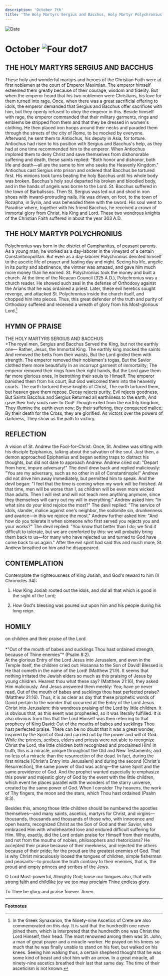 ```yaml
---
description: 'October 7th'
title: 'The Holy Martyrs Sergius and Bacchus, Holy Martyr Polychronius'
---
```


<CustomPaginator />
<RunningHead />

<Image src="/title-imprint.png" height={68} width={50} alt="Date" className="title-imprint"/>

# <div id="date">October <Image className="four-dot" src="/four-dot.png" height={15} width={15} alt="Four dot" />7</div>

## THE HOLY MARTYRS SERGIUS AND BACCHUS

These holy and wonderful martyrs and heroes of the Christian Faith were at first noblemen at the court of Emperor Maximian. The emperor himself esteemed them greatly because of their courage, wisdom and fidelity. But when the emperor heard that his two noblemen were Christians, his love for them turned into rage. Once, when there was a great sacrificial offering to idols, the emperor demanded that Sergius and Bacchus offer sacrifices with him, but they openly refused to obey the emperor in this. Beside himself with rage, the emperor commanded that their military garments, rings and emblems be stripped from them and that they be dressed in women's clothing. He then placed iron hoops around their necks and paraded them through the streets of the city of Rome, to be mocked by everyone. Afterward, he sent them to Antiochus, his deputy in Asia, for torture. Antiochus had risen to his position with Sergius and Bacchus's help, as they had at one time recommended him to the emperor. When Antiochus implored them to deny Christ and save themselves from dishonorable suffering and death, these saints replied: "Both honor and dishonor, both life and death—all are the same to him who seeks the Heavenly Kingdom." Antiochus cast Sergius into prison and ordered that Bacchus be tortured first. His minions took turns beating the holy Bacchus until his whole body was broken. Bacchus's holy soul departed his broken and bloodied body, and in the hands of angels was borne to the Lord. St. Bacchus suffered in the town of Barbalissos. Then St. Sergius was led out and shod in iron shoes with inward-protruding nails. He was driven, on foot, to the town of Rozapha, in Syria, and was beheaded there with the sword. His soul went to Paradise where, together with his friend Bacchus, he received a crown of immortal glory from Christ, his King and Lord. These two wondrous knights of the Christian Faith suffered in about the year 303 A.D.

## THE HOLY MARTYR POLYCHRONIUS

Polychronius was born in the district of Gamphanitus, of peasant parents. As a young man, he worked as a day-laborer in the vineyard of a certain Constantinopolitan. But even as a day-laborer Polychronius devoted himself to the ascetic life of prayer and fasting day and night. Seeing his life, angelic in its purity and abstinence, the vintner was amazed, and gave him much more money than he earned. St. Polychronius took the money and built a church. At the time of the Nicaean Council (325 A.D.), Polychronius was a church reader. He showed such zeal in the defense of Orthodoxy against the Arians that he was ordained a priest. Later, these evil heretics sought revenge, and attacked St. Polychronius inside the church itself, and chopped him into pieces. Thus, this great defender of the truth and purity of Orthodoxy suffered and received a wreath of glory from his Most-glorious Lord.[^1]
 

## HYMN OF PRAISE
<div style={{textAlign:'center', color:'crimson', fontWeight:'bold'}}>
THE HOLY MARTYRS SERGIUS AND BACCHUS
</div>
>The royal men, Sergius and Bacchus  
Served the King, but not the earthly one—  
Rather, Jesus, the Immortal King.  
The earthly king mocked the saints  
And removed the belts from their waists,  
But the Lord girded them with strength.  
The emperor removed their noblemen's togas,  
But the Savior clothed them more beautifully  
In an incorrupt garment of immortality;  
The emperor removed their rings from their right hands,  
But the Lord gave them far more glorious ones,  
In betrothing their souls to Himself.  
The emperor banished them from his court,  
But God welcomed them into the heavenly courts.  
The earth tortured these knights of Christ,  
The earth tortured them, but heaven gave them repose.  
Decay rejects purity,  
Evil rejects goodness,  
But Saints Bacchus and Sergius  
Returned all earthliness to the earth,  
And gave their holy souls over to God!  
Though exiled from the earthly kingdom,  
They illumine the earth even now;  
By their suffering, they conquered malice;  
By their death for the Cross, they are glorified.  
As victors over the powers of darkness,  
They show us the path to victory.  


## REFLECTION

A vision of St. Andrew the Fool-for-Christ: Once, St. Andrew was sitting with his disciple Epiphanius, talking about the salvation of the soul. Just then, a demon approached Epiphanius and began setting traps to distract his thoughts, but did not dare to approach Andrew. Andrew cried out: "Depart from here, impure adversary!" The devil drew back and replied maliciously: "You are my adversary, such as no other in all of Constantinople!" Andrew did not drive him away immediately, but permitted him to speak. And the devil began: "I feel that the time is coming when my work will be finished. At that time, men will be worse than I, as children will be even more wicked than adults. Then I will rest and will not teach men anything anymore, since they themselves will carry out my will in everything." Andrew asked him: "In what sins do your kind rejoice the most?" The devil replied: "The service of idols, slander, malice against one's neighbor, the sodomite sin, drunkenness and avarice—in this we rejoice the most." Andrew further asked him: "And how do you tolerate it when someone who first served you rejects you and your works?" The devil replied: "You know that better than I do; we find it difficult to tolerate, but we are comforted by this: we will probably bring them back to us—for many who have rejected us and turned to God have come back to us again." After the evil spirit had said this and much more, St. Andrew breathed on him and he disappeared.


## CONTEMPLATION

Contemplate the righteousness of King Josiah, and God's reward to him (II Chronicles 34):

1. How King Josiah rooted out the idols, and did all that which is good in the sight of the Lord;

2. How God's blessing was poured out upon him and his people during his long reign.


## HOMILY
<div style={{textAlign:'center', color:'crimson', fontWeight:'bold'}}>
on children and their praise of the Lord
</div>
<br />
<div style={{textAlign:'right'}}>
*"Out of the mouth of babes and sucklings Thou hast ordained strength, because of Thine enemies"* (Psalm 8:2).
</div>
At the glorious Entry of the Lord Jesus into Jerusalem, and even in the Temple itself, the children cried out: Hosanna to the Son of David! Blessed is He that cometh in the name of the Lord! (Matthew 21:9). It seems that nothing irritated the Jewish elders so much as this praising of Jesus by young children. Hearest thou what these say? (Matthew 21:16), they asked Him maliciously. And Jesus answered them meekly: Yea; have ye never read, Out of the mouth of babes and sucklings thou hast perfected praise? (Matthew 21:16). Thus, it is as clear as day that these prophetic words of David pertain to the wonder that occurred at the Entry of the Lord Jesus Christ into Jerusalem: this wondrous praising of the Lord by little children. It is obvious that, as this event was prophesied, so it was literally fulfilled. It is also obvious from this that the Lord Himself was then referring to that prophecy of King David: Out of the mouths of babes and sucklings Thou hast perfected praise. There can be no doubt that it was a great wonder, inspired by the Spirit of God and carried out by the power and will of God. While the princes, scribes, elders and priests were not able to recognize Christ the Lord, the little children both recognized and proclaimed Him! In truth, this is a miracle, unique throughout the Old and New Testaments; and no less of a miracle than the resurrection of the dead. In fact, during the first miracle [Christ's Entry into Jerusalem] and during the second [Christ's Resurrection], the same power of God was acting—the same Spirit and the same providence of God. And the prophet wanted especially to emphasize this power and majestic glory of God by the event with the little children, which event he places parallel with the wonders of the starry universe, created by the same power of God. When I consider Thy heavens, the work of Thy fingers, the moon and the stars, which Thou hast ordained (Psalm 8:3).

Besides this, among those little children should be numbered the apostles themselves—and many saints, ascetics, martyrs for Christ, and virgins—thousands, thousands and thousands of those who, with innocence and open hearts, recognized Christ as the Son of God and their Savior, who embraced Him with wholehearted love and endured difficult suffering for Him. Why, exactly, did the Lord ordain praise for Himself from their mouths, and not from the mouths of nobles, philosophers and rhetoricians? He accepted their praise because of their meekness, and rejected the others because of their pride; for the proud are the greatest enemies of God. That is why Christ miraculously loosed the tongues of children, simple fisherman and peasants—to proclaim the truth contrary to their enemies, that is, the proud and empty princes and scribes of the Jews.

O Lord Most-powerful, Almighty God; loose our tongues also, that with strong faith and childlike joy we too may proclaim Thine endless glory.

To Thee be glory and praise forever. Amen.

---
**Footnotes**

[^1]: In the Greek Synaxarion, the Ninety-nine Ascetics of Crete are also commemorated on this day. It is said that the hundredth one never joined them, which is interpreted that the hundredth one was Christ the Lord Himself, their head. The most renowned among them was St. John, a man of great prayer and a miracle-worker. He prayed on his knees so much that he was finally unable to stand on his feet, but walked on his knees. Seeing him walking thus, a certain shepherd thought that he was some kind of beast and shot him with an arrow. In a great miracle, all ninety-nine ascetics breathed their last that same day. The time of their asceticism is not known.